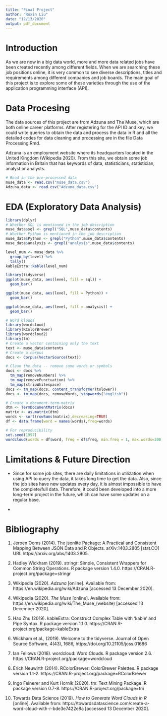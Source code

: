 ```yaml
---
title: "Final Project"
author: "Ruxin Liu"
date: "12/13/2020"
output: pdf_document
---
```


# Introduction


  As we are now in a big data world, more and more data related jobs have been created
  recently among different fields. When we are searching these job positions online,
  it is very common to see diverse descriptions, titles and requirements among different
  companies and job boards. The main goal of this project is to explore some of 
  these varieties through the use of the application programming interface (API).


# Data Procesing 

  The data sources of this project are from Adzuna and The Muse, which are both online
  career platforms. After registering for the API ID and key, we could write queries
  to obtain the data and process the data in R and all the detailed codes for data
  cleaning and processing are in the file Data Processing.Rmd. 
  
  Adzuna is an employment website where its headquarters located in the United 
  Kingdom (Wikipedia 2020). From this site, we obtain some job information in Britain
  that has keywords of data, statisticians, statistician, analyst or analysts. 

```r
# Read in the pre-processed data
muse_data <- read.csv("muse_data.csv")
Adzuna_data <- read.csv("Adzuna_data.csv")
```




# EDA (Exploratory Data Analysis)

```r
library(dplyr)
# Whether SQL is mentioned in the job description
muse_data$sql <- grepl("SQL",muse_data$contents)
# Whether Python is mentioned in the job description
muse_data$Python <- grepl("Python",muse_data$contents)
muse_data$analysis <- grepl("analysis",muse_data$contents)
```

```r
level_num <- muse_data %>% 
  group_by(level) %>% 
  tally()
kableExtra::kable(level_num)
```

```r
library(tidyverse)
ggplot(muse_data, aes(level, fill = sql)) +
  geom_bar()
```

```r
ggplot(muse_data, aes(level, fill = Python)) +
  geom_bar()
```

```r
ggplot(muse_data, aes(level, fill = analysis)) +
  geom_bar()
```

```r
# Word Clouds
library(wordcloud)
library(RColorBrewer)
library(wordcloud2)
library(tm)
# Create a vector containing only the text
text <- muse_data$contents
# Create a corpus  
docs <- Corpus(VectorSource(text))
```

```r
# Clean the data -- remove some words or symbols 
docs <- docs %>%
  tm_map(removeNumbers) %>%
  tm_map(removePunctuation) %>%
  tm_map(stripWhitespace)
docs <- tm_map(docs, content_transformer(tolower))
docs <- tm_map(docs, removeWords, stopwords("english"))
```

```r
# Create a document-term-matrix
dtm <- TermDocumentMatrix(docs) 
matrix <- as.matrix(dtm) 
words <- sort(rowSums(matrix),decreasing=TRUE) 
df <- data.frame(word = names(words),freq=words)
```

```r
# For reproducibility 
set.seed(1997) 
wordcloud(words = df$word, freq = df$freq, min.freq = 1, max.words=200, random.order=FALSE, rot.per=0.35,            colors=brewer.pal(8, "Dark2"))
```



# Limitations & Future Direction 

* Since for some job sites, there are daily limitations in utilization when using
API to query the data, it takes long time to get the data. Also, since the job 
sites have new updates every day, it is almost impossible to have the complete/full
data. Therefore, it could been developed into a more long-term project in the future,
which can have some updates on a regular base. 

*

# Bibliography

1. Jeroen Ooms (2014). The jsonlite Package: A Practical and Consistent Mapping Between JSON Data and R
  Objects. arXiv:1403.2805 [stat.CO] URL https://arxiv.org/abs/1403.2805.
  
2. Hadley Wickham (2019). stringr: Simple, Consistent Wrappers for Common String Operations. R package version
  1.4.0. https://CRAN.R-project.org/package=stringr
  
3. Wikipedia (2020). *Adzuna* [online]. Available from: https://en.wikipedia.org/wiki/Adzuna [accessed 13 December 2020].

4. Wikipedia (2020). *The Muse* [online]. Available from: https://en.wikipedia.org/wiki/The_Muse_(website) [accessed 13 December 2020].

5. Hao Zhu (2019). kableExtra: Construct Complex Table with 'kable' and Pipe Syntax. R package version 1.1.0.
  https://CRAN.R-project.org/package=kableExtra
  
6. Wickham et al., (2019). Welcome to the tidyverse. Journal of Open Source Software, 4(43), 1686,
  https://doi.org/10.21105/joss.01686
  
7.  Ian Fellows (2018). wordcloud: Word Clouds. R package version 2.6.
  https://CRAN.R-project.org/package=wordcloud

8. Erich Neuwirth (2014). RColorBrewer: ColorBrewer Palettes. R package version 1.1-2.
  https://CRAN.R-project.org/package=RColorBrewer
  
9. Ingo Feinerer and Kurt Hornik (2020). tm: Text Mining Package. R package version 0.7-8.
  https://CRAN.R-project.org/package=tm
  
10. Towards Data Science (2019). *How to Generate Word Clouds in R* [online]. Available from: https://towardsdatascience.com/create-a-word-cloud-with-r-bde3e7422e8a [accessed 13 December 2020].

